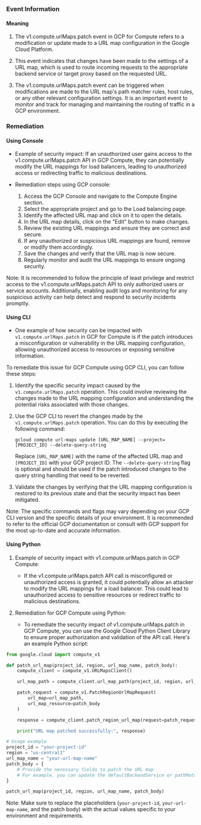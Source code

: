 
### Event Information

#### Meaning

1. The v1.compute.urlMaps.patch event in GCP for Compute refers to a modification or update made to a URL map configuration in the Google Cloud Platform.

2. This event indicates that changes have been made to the settings of a URL map, which is used to route incoming requests to the appropriate backend service or target proxy based on the requested URL.

3. The v1.compute.urlMaps.patch event can be triggered when modifications are made to the URL map's path matcher rules, host rules, or any other relevant configuration settings. It is an important event to monitor and track for managing and maintaining the routing of traffic in a GCP environment.

### Remediation

#### Using Console

- Example of security impact: If an unauthorized user gains access to the v1.compute.urlMaps.patch API in GCP Compute, they can potentially modify the URL mappings for load balancers, leading to unauthorized access or redirecting traffic to malicious destinations.

- Remediation steps using GCP console:
  1. Access the GCP Console and navigate to the Compute Engine section.
  2. Select the appropriate project and go to the Load balancing page.
  3. Identify the affected URL map and click on it to open the details.
  4. In the URL map details, click on the "Edit" button to make changes.
  5. Review the existing URL mappings and ensure they are correct and secure.
  6. If any unauthorized or suspicious URL mappings are found, remove or modify them accordingly.
  7. Save the changes and verify that the URL map is now secure.
  8. Regularly monitor and audit the URL mappings to ensure ongoing security.

Note: It is recommended to follow the principle of least privilege and restrict access to the v1.compute.urlMaps.patch API to only authorized users or service accounts. Additionally, enabling audit logs and monitoring for any suspicious activity can help detect and respond to security incidents promptly.

#### Using CLI

- One example of how security can be impacted with `v1.compute.urlMaps.patch` in GCP for Compute is if the patch introduces a misconfiguration or vulnerability in the URL mapping configuration, allowing unauthorized access to resources or exposing sensitive information.

To remediate this issue for GCP Compute using GCP CLI, you can follow these steps:

1. Identify the specific security impact caused by the `v1.compute.urlMaps.patch` operation. This could involve reviewing the changes made to the URL mapping configuration and understanding the potential risks associated with those changes.

2. Use the GCP CLI to revert the changes made by the `v1.compute.urlMaps.patch` operation. You can do this by executing the following command:

   ```
   gcloud compute url-maps update [URL_MAP_NAME] --project=[PROJECT_ID] --delete-query-string
   ```

   Replace `[URL_MAP_NAME]` with the name of the affected URL map and `[PROJECT_ID]` with your GCP project ID. The `--delete-query-string` flag is optional and should be used if the patch introduced changes to the query string handling that need to be reverted.

3. Validate the changes by verifying that the URL mapping configuration is restored to its previous state and that the security impact has been mitigated.

Note: The specific commands and flags may vary depending on your GCP CLI version and the specific details of your environment. It is recommended to refer to the official GCP documentation or consult with GCP support for the most up-to-date and accurate information.

#### Using Python

1. Example of security impact with v1.compute.urlMaps.patch in GCP Compute:
   - If the v1.compute.urlMaps.patch API call is misconfigured or unauthorized access is granted, it could potentially allow an attacker to modify the URL mappings for a load balancer. This could lead to unauthorized access to sensitive resources or redirect traffic to malicious destinations.

2. Remediation for GCP Compute using Python:
   - To remediate the security impact of v1.compute.urlMaps.patch in GCP Compute, you can use the Google Cloud Python Client Library to ensure proper authorization and validation of the API call. Here's an example Python script:

```python
from google.cloud import compute_v1

def patch_url_map(project_id, region, url_map_name, patch_body):
    compute_client = compute_v1.URLMapsClient()

    url_map_path = compute_client.url_map_path(project_id, region, url_map_name)

    patch_request = compute_v1.PatchRegionUrlMapRequest(
        url_map=url_map_path,
        url_map_resource=patch_body
    )

    response = compute_client.patch_region_url_map(request=patch_request)

    print("URL map patched successfully:", response)

# Usage example
project_id = "your-project-id"
region = "us-central1"
url_map_name = "your-url-map-name"
patch_body = {
    # Provide the necessary fields to patch the URL map
    # For example, you can update the defaultBackendService or pathMatchers
}

patch_url_map(project_id, region, url_map_name, patch_body)
```

Note: Make sure to replace the placeholders (`your-project-id`, `your-url-map-name`, and the patch body) with the actual values specific to your environment and requirements.

